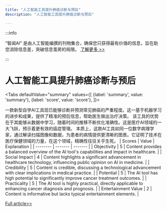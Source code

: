 ```yaml
---
title: "人工智能工具提升肺癌诊断与预后"
description: "人工智能工具提升肺癌诊断与预后"

---
```



:::info

“智闻AI“ 是由人工智能编撰的刊物集合，确保您只获得最有价值的信息，旨在助您消除信息差，突破信息茧房的局限。  [了解更多 >>](/zh-Hans/docs/guides)

:::

# 人工智能工具提升肺癌诊断与预后


<Tabs
	defaultValue="summary"
	values={[
	{label: 'summary', value: 'summary'},
	{label: 'score', value: 'score'},
]}>
<TabItem value="summary">


一款新型自学AI工具现已能够诊断并预测常见肺癌的严重程度。这一基于机器学习的进步和成果，提供了精准的预后信息，帮助医生做出治疗决策。
该工具的优势在于其能够从数据中学习，随着时间的推移不断优化准确性。这是医疗AI领域的一大飞跃，预示着更有效的癌症管理。
本质上，这款AI工具如同一位数字病理学家，通过解读扫描图像和数据，为患者的病情提供更清晰的图景。它证明了技术在医疗保健领域的力量，在这个领域，精确性往往关乎生死。
</TabItem>
<TabItem value="score">
	| Scores     | Value   | Explanation |
	| -------- | ------- | ------- |
	| Objectivity  | 5    | Content provides a balanced overview of the AI tool's capabilities and impact in healthcare.    |
	| Social Impact | 4     | Content highlights a significant advancement in healthcare technology, influencing public opinion on AI in medicine.    |
	| Credibility    | 5    | Content is credible, discussing a technological advancement with clear implications in medical practice.    |
	| Potential    | 5    | The AI tool has high potential to significantly improve cancer treatment outcomes.    |
	| Practicality    | 5    | The AI tool is highly practical, directly applicable to enhancing cancer diagnosis and prognosis.    |
	| Entertainment Value    | 2    | Content is informative but lacks typical entertainment elements.    |
</TabItem>
</Tabs>

[Full article>>](https://medicalxpress.com/news/2024-06-taught-ai-tool-severity-common.html)

